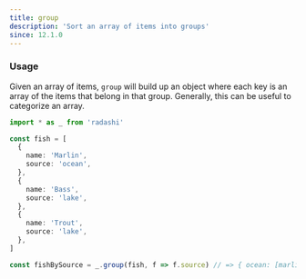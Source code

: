 ```yaml
---
title: group
description: 'Sort an array of items into groups'
since: 12.1.0
---
```


### Usage

Given an array of items, `group` will build up an object where each key is an array of the items that belong in that group. Generally, this can be useful to categorize an array.

```ts
import * as _ from 'radashi'

const fish = [
  {
    name: 'Marlin',
    source: 'ocean',
  },
  {
    name: 'Bass',
    source: 'lake',
  },
  {
    name: 'Trout',
    source: 'lake',
  },
]

const fishBySource = _.group(fish, f => f.source) // => { ocean: [marlin], lake: [bass, trout] }
```

